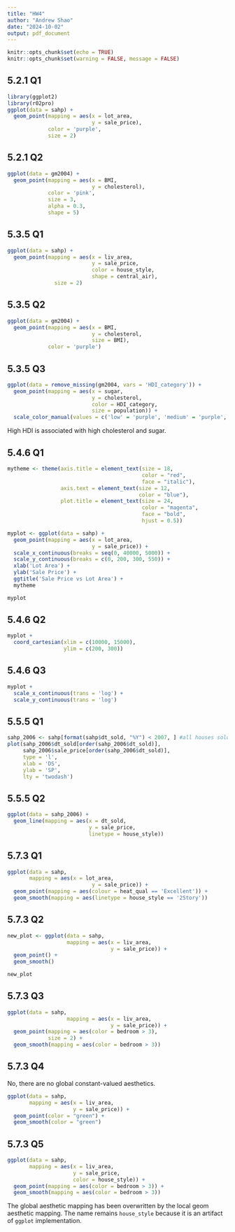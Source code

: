 ```yaml
---
title: "HW4"
author: "Andrew Shao"
date: "2024-10-02"
output: pdf_document
---
```


```r
knitr::opts_chunk$set(echo = TRUE)
knitr::opts_chunk$set(warning = FALSE, message = FALSE) 
```

## 5.2.1 Q1
```r
library(ggplot2)
library(r02pro)
ggplot(data = sahp) +
  geom_point(mapping = aes(x = lot_area,
                           y = sale_price),
             color = 'purple',
             size = 2)
```

## 5.2.1 Q2
```r
ggplot(data = gm2004) +
  geom_point(mapping = aes(x = BMI,
                           y = cholesterol),
             color = 'pink',
             size = 3,
             alpha = 0.3,
             shape = 5)
```

## 5.3.5 Q1
```r
ggplot(data = sahp) +
  geom_point(mapping = aes(x = liv_area,
                           y = sale_price,
                           color = house_style,
                           shape = central_air),
               size = 2)
```

## 5.3.5 Q2
```r
ggplot(data = gm2004) +
  geom_point(mapping = aes(x = BMI,
                           y = cholesterol,
                           size = BMI),
             color = 'purple')
```

## 5.3.5 Q3
```r
ggplot(data = remove_missing(gm2004, vars = 'HDI_category')) +
  geom_point(mapping = aes(x = sugar,
                           y = cholesterol,
                           color = HDI_category,
                           size = population)) +
  scale_color_manual(values = c('low' = 'purple', 'medium' = 'purple', 'high' = 'red', 'very high' = 'red'))
```
High HDI is associated with high cholesterol and sugar.

## 5.4.6 Q1
```r
mytheme <- theme(axis.title = element_text(size = 18, 
                                           color = "red", 
                                           face = "italic"), 
                 axis.text = element_text(size = 12, 
                                          color = "blue"), 
                 plot.title = element_text(size = 24, 
                                           color = "magenta", 
                                           face = "bold", 
                                           hjust = 0.5))

myplot <- ggplot(data = sahp) +
  geom_point(mapping = aes(x = lot_area,
                           y = sale_price)) +
  scale_x_continuous(breaks = seq(0, 40000, 5000)) +
  scale_y_continuous(breaks = c(0, 200, 300, 550)) +
  xlab('Lot Area') +
  ylab('Sale Price') +
  ggtitle('Sale Price vs Lot Area') +
  mytheme

myplot
```

## 5.4.6 Q2
```r
myplot +
  coord_cartesian(xlim = c(10000, 15000),
                  ylim = c(200, 300))
```

## 5.4.6 Q3
```r
myplot +
  scale_x_continuous(trans = 'log') +
  scale_y_continuous(trans = 'log')
```

## 5.5.5 Q1
```r
sahp_2006 <- sahp[format(sahp$dt_sold, "%Y") < 2007, ] #all houses sold before 2007
plot(sahp_2006$dt_sold[order(sahp_2006$dt_sold)],
     sahp_2006$sale_price[order(sahp_2006$dt_sold)],
     type = 'l',
     xlab = 'DS',
     ylab = 'SP',
     lty = 'twodash')
```

## 5.5.5 Q2
```r
ggplot(data = sahp_2006) +
  geom_line(mapping = aes(x = dt_sold,
                          y = sale_price,
                          linetype = house_style))
```

## 5.7.3 Q1
```r
ggplot(data = sahp,
       mapping = aes(x = lot_area,
                           y = sale_price)) +
  geom_point(mapping = aes(colour = heat_qual == 'Excellent')) +
  geom_smooth(mapping = aes(linetype = house_style == '2Story'))
```

## 5.7.3 Q2
```r
new_plot <- ggplot(data = sahp,
                   mapping = aes(x = liv_area,
                                 y = sale_price)) +
  geom_point() +
  geom_smooth()

new_plot
```

## 5.7.3 Q3
```r
ggplot(data = sahp,
                   mapping = aes(x = liv_area,
                                 y = sale_price)) +
  geom_point(mapping = aes(color = bedroom > 3),
             size = 2) +
  geom_smooth(mapping = aes(color = bedroom > 3))
```

## 5.7.3 Q4
No, there are no global constant-valued aesthetics.
```r
ggplot(data = sahp, 
       mapping = aes(x = liv_area, 
                     y = sale_price)) + 
  geom_point(color = "green") + 
  geom_smooth(color = "green")
```

## 5.7.3 Q5
```r
ggplot(data = sahp, 
       mapping = aes(x = liv_area, 
                     y = sale_price, 
                     color = house_style)) + 
  geom_point(mapping = aes(color = bedroom > 3)) +
  geom_smooth(mapping = aes(color = bedroom > 3))
```
The global aesthetic mapping has been overwritten by the local geom aesthetic mapping. The name remains `house_style` because it is an artifact of `ggplot` implementation.